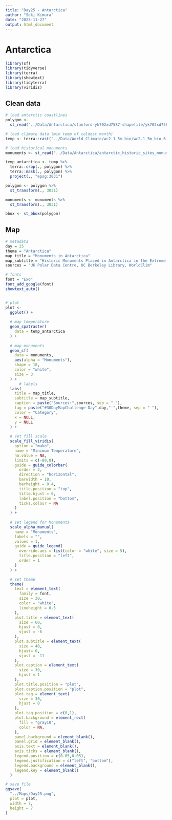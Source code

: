 ```yaml
---
title: "Day25 - Antarctica"
author: "Soki Kimura"
date: "2023-11-27"
output: html_document
---
```


# Antarctica

```r

library(sf)
library(tidyverse)
library(terra)
library(showtext)
library(tidyterra)
library(viridis)

```

## Clean data

```r

# load antarctic coastlines
polygon <- 
  st_read("../Data/Antarctica/stanford-yk702xd7587-shapefile/yk702xd7587.shp")

# load climate data (min temp of coldest month)
temp <- terra::rast("../Data/World_Climate/wc2.1_5m_bio/wc2.1_5m_bio_6.tif")

# load historical monuments
monuments <- st_read("../Data/Antarctica/antarctic_historic_sites_monuments_point_v1.0/antarctic_historic_sites_monuments_point_v1.0.shp")

```

```r

temp_antarctica <- temp %>%
  terra::crop(., polygon) %>%
  terra::mask(., polygon) %>%
  project(., "epsg:3031")

polygon <- polygon %>%
  st_transform(., 3031)

monuments <- monuments %>%
  st_transform(., 3031)

bbox <- st_bbox(polygon)

```

## Map

```r

# metadata
day = 25
theme = "Antarctica"
map_title = "Monuments in Antarctica"
map_subtitle = "Historic Monuments Placed in Antarctica in the Extreme Weather"
sources = "UK Polar Data Centre, UC Berkeley Library, WorldClim"

# fonts
font = "Exo"
font_add_google(font)
showtext_auto()


# plot
plot <- 
  ggplot() +
  
  # map temperature
  geom_spatraster(
    data = temp_antarctica
  ) +
  
  # map monuments
  geom_sf(
    data = monuments,
    aes(alpha = "Monuments"),
    shape = 18,
    color = "white",
    size = 3
  ) +
      # labels
  labs(
    title = map_title,
    subtitle = map_subtitle,
    caption = paste("Sources:",sources, sep = " "),
    tag = paste("#30DayMapChallenge Day",day,"-",theme, sep = " "),
    color = "Category",
    x = NULL,
    y = NULL
  ) +
  
  # set fill scale
  scale_fill_viridis(
    option = "mako",
    name = "Minimum Temperature",
    na.value = NA,
    limits = c(-80,0),
    guide = guide_colorbar(
      order = 2,
      direction = "horizontal",
      barwidth = 10,
      barheight = 0.4,
      title.position = "top",
      title.hjust = 0,
      label.position = "bottom",
      ticks.colour = NA
    )
  ) +
  
  # set legend for Monuments
  scale_alpha_manual(
    name = "Monuments",
    labels = "",
    values = 1,
    guide = guide_legend(
      override.aes = list(color = "white", size = 5),
      title.position = "left",
      order = 1
    )
  ) +

  # set theme
  theme(
    text = element_text(
      family = font,
      size = 30,
      color = "white",
      lineheight = 0.5
    ),
    plot.title = element_text(
      size = 60,
      hjust = 0,
      vjust = -6
    ),
    plot.subtitle = element_text(
      size = 40,
      hjust= 0,
      vjust = -11
    ),
    plot.caption = element_text(
      size = 30,
      hjust = 1
    ),
    plot.title.position = "plot",
    plot.caption.position = "plot",
    plot.tag = element_text(
      size = 30,
      hjust = 0
    ),
    plot.tag.position = c(0,1),
    plot.background = element_rect(
      fill = "gray10",
      color = NA,
    ),
    panel.background = element_blank(),
    panel.grid = element_blank(),
    axis.text = element_blank(),
    axis.ticks = element_blank(),
    legend.position = c(0.05,0.05),
    legend.justification = c("left", "bottom"),
    legend.background = element_blank(),
    legend.key = element_blank()
  )

# save file
ggsave(
  "../Maps/Day25.png",
  plot = plot,
  width = 7,
  height = 7
)


```




